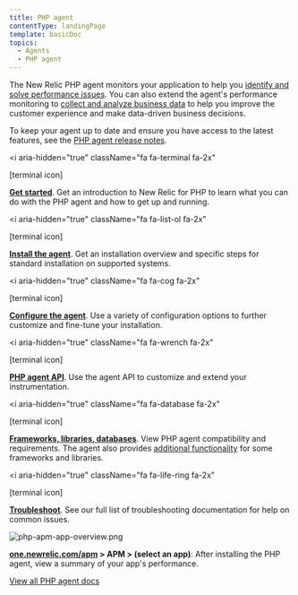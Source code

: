 ```yaml
---
title: PHP agent
contentType: landingPage
template: basicDoc
topics:
  - Agents
  - PHP agent
---
```


The New Relic PHP agent monitors your application to help you [identify and solve performance issues](/docs/agents/php-agent/getting-started/introduction-new-relic-php#monitor-performance). You can also extend the agent's performance monitoring to [collect and analyze business data](/docs/agents/php-agent/getting-started/introduction-new-relic-php#business-data) to help you improve the customer experience and make data-driven business decisions.

To keep your agent up to date and ensure you have access to the latest features, see the [PHP agent release notes](/docs/release-notes/agent-release-notes/php-release-notes).

<i
  aria-hidden="true"
  className="fa fa-terminal fa-2x"
>
  \[terminal icon]
</i>

**[Get started](/docs/agents/php-agent/getting-started)**. Get an introduction to New Relic for PHP to learn what you can do with the PHP agent and how to get up and running.

<i
  aria-hidden="true"
  className="fa fa-list-ol fa-2x"
>
  \[terminal icon]
</i>

**[Install the agent](/docs/agents/php-agent/installation)**. Get an installation overview and specific steps for standard installation on supported systems.

<i
  aria-hidden="true"
  className="fa fa-cog fa-2x"
>
  \[terminal icon]
</i>

**[Configure the agent](/docs/agents/php-agent/configuration/php-agent-configuration)**. Use a variety of configuration options to further customize and fine-tune your installation.

<i
  aria-hidden="true"
  className="fa fa-wrench fa-2x"
>
  \[terminal icon]
</i>

**[PHP agent API](/docs/agents/php-agent/configuration/php-agent-api)**. Use the agent API to customize and extend your instrumentation.

<i
  aria-hidden="true"
  className="fa fa-database fa-2x"
>
  \[terminal icon]
</i>

**[Frameworks, libraries, databases](/docs/agents/php-agent/getting-started/php-agent-compatibility-requirements)**. View PHP agent compatibility and requirements. The agent also provides [additional functionality](/docs/agents/php-agent/frameworks-libraries) for some frameworks and libraries.

<i
  aria-hidden="true"
  className="fa fa-life-ring fa-2x"
>
  \[terminal icon]
</i>

**[Troubleshoot](/docs/agents/php-agent/troubleshooting)**. See our full list of troubleshooting documentation for help on common issues.

![php-apm-app-overview.png](./images/php-apm-app-overview_0.png "php-apm-app-overview.png")

**[one.newrelic.com/apm](https://one.newrelic.com/apm) > APM > (select an app)**: After installing the PHP agent, view a summary of your app's performance.

[View all PHP agent docs](/docs/agents/php-agent?toc=true)
